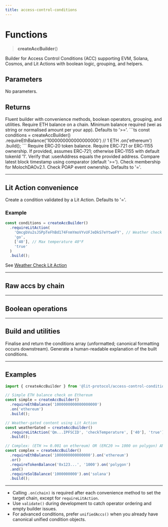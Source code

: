 ```yaml
---
title: access-control-conditions
---
```


# Functions

> **createAccBuilder**()

Builder for Access Control Conditions (ACC) supporting EVM, Solana, Cosmos, and Lit Actions with boolean logic, grouping, and helpers.

## Parameters

No parameters.

## Returns

<ResponseField name="AccBuilder" type="object">
  Fluent builder with convenience methods, boolean operators, grouping, and utilities.
</ResponseField>

<ResponseField name="requireEthBalance(amount, comparator?)" type="ChainableEvmBuilder">
  Require ETH balance on a chain.
  <Expandable title="parameters" defaultOpen={true}>
    <ResponseField name="amount" type="string" required>
      Minimum balance required (wei as string or normalised amount per your app).
    </ResponseField>
    <ResponseField name="comparator" type="'>=' | '>' | '=' | '<=' | '<'">
      Defaults to '>='.
    </ResponseField>
  </Expandable>
  <Expandable title="usage">
```ts
const conditions = createAccBuilder()
  .requireEthBalance('1000000000000000000') // 1 ETH
  .on('ethereum')
  .build();
```
  </Expandable>
</ResponseField>

<ResponseField name="requireTokenBalance(contractAddress, amount, comparator?)" type="ChainableEvmBuilder">
  Require ERC‑20 token balance.
  <Expandable title="parameters">
    <ResponseField name="contractAddress" type="string" required />
    <ResponseField name="amount" type="string" required />
    <ResponseField name="comparator" type="NumericComparator" />
  </Expandable>
</ResponseField>

<ResponseField name="requireNftOwnership(contractAddress, tokenId?)" type="ChainableEvmBuilder">
  Require ERC‑721 or ERC‑1155 ownership.
  <Expandable title="parameters">
    <ResponseField name="contractAddress" type="string" required />
    <ResponseField name="tokenId" type="string">
      If provided, assumes ERC‑721; otherwise ERC‑1155 with default tokenId '1'.
    </ResponseField>
  </Expandable>
</ResponseField>

<ResponseField name="requireWalletOwnership(address)" type="ChainableEvmBuilder">
  Verify that :userAddress equals the provided address.
</ResponseField>

<ResponseField name="requireTimestamp(timestamp, comparator?)" type="ChainableEvmBuilder">
  Compare latest block timestamp using comparator (default '>=').
</ResponseField>

<ResponseField name="requireDAOMembership(daoAddress)" type="ChainableEvmBuilder">
  Check membership for MolochDAOv2.1.
</ResponseField>

<ResponseField name="requirePOAPOwnership(eventId)" type="ChainableEvmBuilder">
  Check POAP event ownership.
</ResponseField>

<ResponseField name="requireSolBalance(amount, comparator?)" type="ChainableSolBuilder" />
<ResponseField name="requireSolNftOwnership(collectionAddress)" type="ChainableSolBuilder" />
<ResponseField name="requireSolWalletOwnership(address)" type="ChainableSolBuilder" />

<ResponseField name="requireCosmosBalance(amount, comparator?)" type="ChainableCosmosBuilder" />
<ResponseField name="requireCosmosWalletOwnership(address)" type="ChainableCosmosBuilder" />
<ResponseField name="requireCosmosCustom(path, key, value, comparator?)" type="ChainableCosmosBuilder">
  <Expandable title="parameters" defaultOpen={true}>
    <ResponseField name="path" type="string" required />
    <ResponseField name="key" type="string" required />
    <ResponseField name="value" type="string" required />
    <ResponseField name="comparator" type="'contains' | '=' | '>' | '>=' | '<' | '<=' | '!=' | '!contains'">
      Defaults to '='.
    </ResponseField>
  </Expandable>
</ResponseField>

---

## Lit Action convenience

<ResponseField name="requireLitAction(ipfsCid, method, parameters, expectedValue, comparator?)" type="AccBuilder">
  Create a condition validated by a Lit Action.
  <Expandable title="parameters" defaultOpen={true}>
    <ResponseField name="ipfsCid" type="string" required />
    <ResponseField name="method" type="string" required />
    <ResponseField name="parameters" type="string[]" required />
    <ResponseField name="expectedValue" type="string" required />
    <ResponseField name="comparator" type="'= | != | contains | !contains'">
      Defaults to '='.
    </ResponseField>
  </Expandable>
</ResponseField>

### Example

```ts
const conditions = createAccBuilder()
  .requireLitAction(
    'QmcgbVu2sJSPpTeFhBd174FnmYmoVYvUFJeDkS7eYtwoFY', // Weather check Lit Action
    'go',
    ['40'], // Max temperature 40°F
    'true'
  )
  .build();
```

See [Weather Check Lit Action](https://explorer.litprotocol.com/ipfs/QmcgbVu2sJSPpTeFhBd174FnmYmoVYvUFJeDkS7eYtwoFY)

---

## Raw accs by chain

<ResponseField name="unifiedAccs(condition)" type="AccBuilder" />
<ResponseField name="evmBasic(params)" type="AccBuilder" />
<ResponseField name="evmContract(params)" type="AccBuilder" />
<ResponseField name="solRpc(params)" type="AccBuilder" />
<ResponseField name="cosmos(params)" type="AccBuilder" />

---

## Boolean operations

<ResponseField name="and()" type="AccBuilder" />
<ResponseField name="or()" type="AccBuilder" />

---

## Build and utilities

<ResponseField name="build()" type="AccessControlConditions">
  Finalise and return the conditions array (unformatted; canonical formatting occurs downstream).
</ResponseField>

<ResponseField name="validate()" type="{ valid: boolean; errors: string[] }" />

<ResponseField name="humanize()" type="Promise<string>">
  Generate a human-readable explanation of the built conditions.
</ResponseField>

---

## Examples

```ts
import { createAccBuilder } from '@lit-protocol/access-control-conditions';

// Simple ETH balance check on Ethereum
const simple = createAccBuilder()
  .requireEthBalance('1000000000000000000')
  .on('ethereum')
  .build();

// Weather-gated content using Lit Action
const weatherGated = createAccBuilder()
  .requireLitAction('Qm...IPFSCID', 'checkTemperature', ['40'], 'true')
  .build();

// Complex: (ETH >= 0.001 on ethereum) OR (ERC20 >= 1000 on polygon) AND (SOL >= 1 on solana)
const complex = createAccBuilder()
  .requireEthBalance('1000000000000000').on('ethereum')
  .or()
  .requireTokenBalance('0x123...', '1000').on('polygon')
  .and()
  .requireSolBalance('1000000000').on('solana')
  .build();
```

---

<Note>

- Calling `.on(chain)` is required after each convenience method to set the target chain, except for `requireLitAction`.
- Use `validate()` during development to catch operator ordering and empty builder issues.
- For advanced conditions, prefer `unifiedAccs()` when you already have canonical unified condition objects.
</Note>